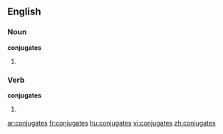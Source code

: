 ==English==

===Noun===
'''conjugates'''

# {{plural of|[[conjugate]]}}

===Verb===
'''conjugates'''

# {{third-person singular of|[[conjugate]]}}

[[ar:conjugates]]
[[fr:conjugates]]
[[hu:conjugates]]
[[vi:conjugates]]
[[zh:conjugates]]